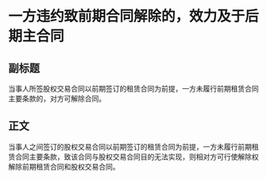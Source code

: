 # 一方违约致前期合同解除的，效力及于后期主合同
## 副标题
当事人所签股权交易合同以前期签订的租赁合同为前提，一方未履行前期租赁合同主要条款的，对方可解除合同。
## 正文
当事人之间签订的股权交易合同以前期签订的租赁合同为前提，一方未履行前期租赁合同主要条款，致该合同与股权交易合同目的无法实现，则相对方可行使解除权解除前期租赁合同和股权交易合同。